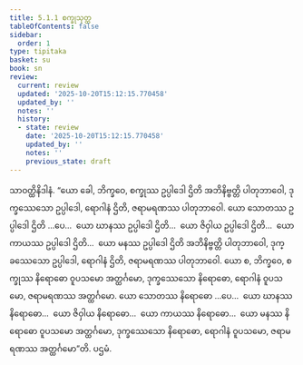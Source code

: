 ```yaml
---
title: 5.1.1 စက္ခုသုတ္တ
tableOfContents: false
sidebar:
  order: 1
type: tipitaka
basket: su
book: sn
review:
  current: review
  updated: '2025-10-20T15:12:15.770458'
  updated_by: ''
  notes: ''
  history:
  - state: review
    date: '2025-10-20T15:12:15.770458'
    updated_by: ''
    notes: ''
    previous_state: draft
---
```



<DynamicBreadcrumb />


<ReviewStatus review={frontmatter.review} showDetails={true} />

<HypothesisAnnotation frontmatter={frontmatter} />

<Division number="312" book="sn" e="ch" v="18" p="325">

<Paragraph number="1068" book="sn">
သာဝတ္ထိနိဒါနံ. “ယော ခေါ, ဘိက္ခဝေ, စက္ခုဿ ဥပ္ပါဒေါ ဌိတိ အဘိနိဗ္ဗတ္တိ ပါတုဘာဝေါ, ဒုက္ခဿေသော ဥပ္ပါဒေါ, ရောဂါနံ ဌိတိ, ဇရာမရဏဿ ပါတုဘာဝေါ. ယော သောတဿ ဥပ္ပါဒေါ ဌိတိ …ပေ…  ယော ဃာနဿ ဥပ္ပါဒေါ ဌိတိ…  ယော ဇိဝှါယ ဥပ္ပါဒေါ ဌိတိ…  ယော ကာယဿ ဥပ္ပါဒေါ ဌိတိ…  ယော မနဿ ဥပ္ပါဒေါ ဌိတိ အဘိနိဗ္ဗတ္တိ ပါတုဘာဝေါ, ဒုက္ခဿေသော ဥပ္ပါဒေါ, ရောဂါနံ ဌိတိ, ဇရာမရဏဿ ပါတုဘာဝေါ. ယော စ, ဘိက္ခဝေ, စက္ခုဿ နိရောဓော ဝူပသမော အတ္ထင်္ဂမော, ဒုက္ခဿေသော နိရောဓော, ရောဂါနံ ဝူပသမော, ဇရာမရဏဿ အတ္ထင်္ဂမော. ယော သောတဿ နိရောဓော …ပေ…  ယော ဃာနဿ နိရောဓော…  ယော ဇိဝှါယ နိရောဓော…  ယော ကာယဿ နိရောဓော…  ယော မနဿ နိရောဓော ဝူပသမော အတ္ထင်္ဂမော, ဒုက္ခဿေသော နိရောဓော, ရောဂါနံ ဝူပသမော, ဇရာမရဏဿ အတ္ထင်္ဂမော”တိ.

</Paragraph>
</Division>

<Paragraph number="1069" type="center" book="sn">
ပဌမံ.
</Paragraph>